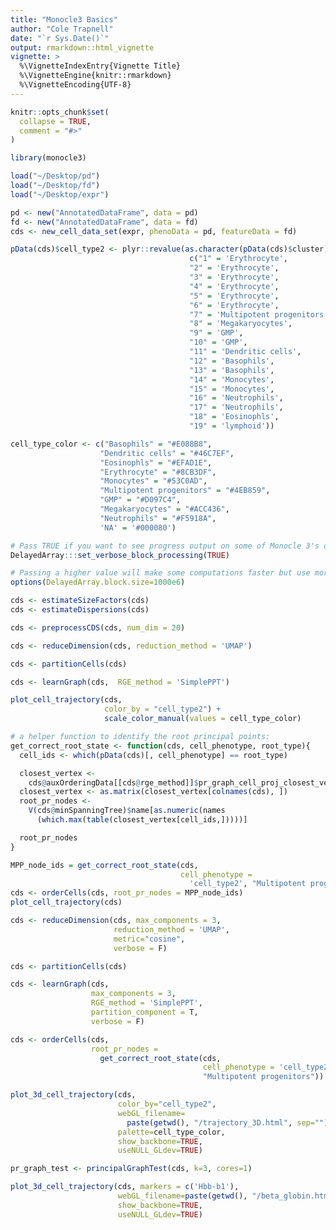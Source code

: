 ```yaml
---
title: "Monocle3 Basics"
author: "Cole Trapnell"
date: "`r Sys.Date()`"
output: rmarkdown::html_vignette
vignette: >
  %\VignetteIndexEntry{Vignette Title}
  %\VignetteEngine{knitr::rmarkdown}
  %\VignetteEncoding{UTF-8}
---
```


```r
knitr::opts_chunk$set(
  collapse = TRUE,
  comment = "#>"
)
```

```r
library(monocle3)
```

```r
load("~/Desktop/pd")
load("~/Desktop/fd")
load("~/Desktop/expr")

pd <- new("AnnotatedDataFrame", data = pd)
fd <- new("AnnotatedDataFrame", data = fd)
cds <- new_cell_data_set(expr, phenoData = pd, featureData = fd)
```


```r
pData(cds)$cell_type2 <- plyr::revalue(as.character(pData(cds)$cluster),
                                        c("1" = 'Erythrocyte',
                                        "2" = 'Erythrocyte',
                                        "3" = 'Erythrocyte',
                                        "4" = 'Erythrocyte',
                                        "5" = 'Erythrocyte',
                                        "6" = 'Erythrocyte',
                                        "7" = 'Multipotent progenitors',
                                        "8" = 'Megakaryocytes',
                                        "9" = 'GMP',
                                        "10" = 'GMP',
                                        "11" = 'Dendritic cells',
                                        "12" = 'Basophils',
                                        "13" = 'Basophils',
                                        "14" = 'Monocytes',
                                        "15" = 'Monocytes',
                                        "16" = 'Neutrophils',
                                        "17" = 'Neutrophils',
                                        "18" = 'Eosinophls',
                                        "19" = 'lymphoid'))

cell_type_color <- c("Basophils" = "#E088B8",
                    "Dendritic cells" = "#46C7EF",
                    "Eosinophls" = "#EFAD1E",
                    "Erythrocyte" = "#8CB3DF",
                    "Monocytes" = "#53C0AD",
                    "Multipotent progenitors" = "#4EB859",
                    "GMP" = "#D097C4",
                    "Megakaryocytes" = "#ACC436",
                    "Neutrophils" = "#F5918A",
                    'NA' = '#000080')
```

```r
# Pass TRUE if you want to see progress output on some of Monocle 3's operations
DelayedArray:::set_verbose_block_processing(TRUE)

# Passing a higher value will make some computations faster but use more memory. Adjust with caution!
options(DelayedArray.block.size=1000e6)

cds <- estimateSizeFactors(cds)
cds <- estimateDispersions(cds)
```

```r
cds <- preprocessCDS(cds, num_dim = 20)
```

```r
cds <- reduceDimension(cds, reduction_method = 'UMAP')
```


```r
cds <- partitionCells(cds)
```

```r
cds <- learnGraph(cds,  RGE_method = 'SimplePPT')
```

```r
plot_cell_trajectory(cds,
                     color_by = "cell_type2") +
                     scale_color_manual(values = cell_type_color)
```


```r
# a helper function to identify the root principal points:
get_correct_root_state <- function(cds, cell_phenotype, root_type){
  cell_ids <- which(pData(cds)[, cell_phenotype] == root_type)

  closest_vertex <-
    cds@auxOrderingData[[cds@rge_method]]$pr_graph_cell_proj_closest_vertex
  closest_vertex <- as.matrix(closest_vertex[colnames(cds), ])
  root_pr_nodes <-
    V(cds@minSpanningTree)$name[as.numeric(names
      (which.max(table(closest_vertex[cell_ids,]))))]

  root_pr_nodes
}
```

```r
MPP_node_ids = get_correct_root_state(cds,
                                      cell_phenotype =
                                        'cell_type2', "Multipotent progenitors")
cds <- orderCells(cds, root_pr_nodes = MPP_node_ids)
plot_cell_trajectory(cds)
```


```r
cds <- reduceDimension(cds, max_components = 3,
                       reduction_method = 'UMAP',
                       metric="cosine",
                       verbose = F)

cds <- partitionCells(cds)

cds <- learnGraph(cds,
                  max_components = 3,
                  RGE_method = 'SimplePPT',
                  partition_component = T,
                  verbose = F)

cds <- orderCells(cds,
                  root_pr_nodes =
                    get_correct_root_state(cds,
                                           cell_phenotype = 'cell_type2',
                                           "Multipotent progenitors"))

plot_3d_cell_trajectory(cds,
                        color_by="cell_type2",
                        webGL_filename=
                          paste(getwd(), "/trajectory_3D.html", sep=""),
                        palette=cell_type_color,
                        show_backbone=TRUE,
                        useNULL_GLdev=TRUE)
```


```r
pr_graph_test <- principalGraphTest(cds, k=3, cores=1)
```
```r
plot_3d_cell_trajectory(cds, markers = c('Hbb-b1'),
                        webGL_filename=paste(getwd(), "/beta_globin.html", sep=""),
                        show_backbone=TRUE,
                        useNULL_GLdev=TRUE)
```




